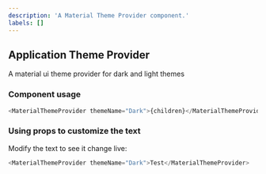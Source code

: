 ```yaml
---
description: 'A Material Theme Provider component.'
labels: []
---
```



## Application Theme Provider

A material ui theme provider for dark and light themes

### Component usage
```js
<MaterialThemeProvider themeName="Dark">{children}</MaterialThemeProvider>
```

### Using props to customize the text

Modify the text to see it change live:
```js live
<MaterialThemeProvider themeName="Dark">Test</MaterialThemeProvider>
```
